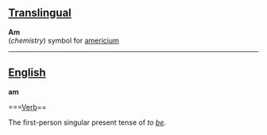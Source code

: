==[[Translingual]]==

'''Am'''<br>(''chemistry'') symbol for [[americium]]

----

==[[English]]==

'''am'''

===[[Verb]]==

The first-person singular present tense of ''to [[be]]''.